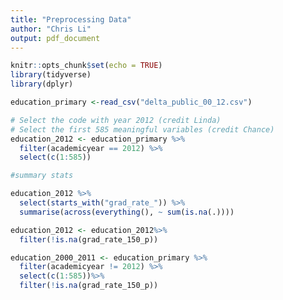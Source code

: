 ```yaml
---
title: "Preprocessing Data"
author: "Chris Li"
output: pdf_document
---
```


```r
knitr::opts_chunk$set(echo = TRUE)
library(tidyverse)
library(dplyr)
```

```r
education_primary <-read_csv("delta_public_00_12.csv")
```

```r
# Select the code with year 2012 (credit Linda)
# Select the first 585 meaningful variables (credit Chance)
education_2012 <- education_primary %>% 
  filter(academicyear == 2012) %>%
  select(c(1:585))
```

```r
#summary stats

education_2012 %>%
  select(starts_with("grad_rate_")) %>%
  summarise(across(everything(), ~ sum(is.na(.)))) 
```

```r
education_2012 <- education_2012%>%
  filter(!is.na(grad_rate_150_p))
```

```r
education_2000_2011 <- education_primary %>% 
  filter(academicyear != 2012) %>%
  select(c(1:585))%>%
  filter(!is.na(grad_rate_150_p))
```




